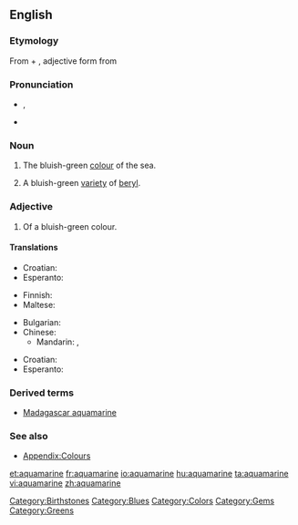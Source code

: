 {{wikipedia}}
==English==

===Etymology===
From {{etyl|la}} {{term|aqua||water|lang=la}} + {{term|marinus||marine|lang=la}}, adjective form from {{term|mare||sea|lang=la}}

===Pronunciation===
* {{a|UK}} {{IPA|/ˌæ.kwə.məˈɹiːn/}}, {{SAMPA|/%{.kw@.m@"ri:n/}}
* {{rhymes|iːn}}

===Noun===
{{en-noun}}

# {{colour}} The bluish-green [[colour]] of the sea.
#: {{color panel|70DB93}}
# A bluish-green [[variety]] of [[beryl]].

===Adjective===
{{en-adj|-}}

# {{color}} Of a bluish-green colour.

====Translations====
{{trans-top|aquamarine colour}}
* Croatian: {{t-|hr|akvamarin|m}}
* Esperanto: {{t|eo|akvamarina}}
{{trans-mid}}
* Finnish: {{t-|fi|akvamariini}}
* Maltese: {{t|mt|akwamarin|xs=Maltese}}
{{trans-bottom}}

{{trans-top|type of beryl}}
* Bulgarian: {{t|bg|аквамарин|sc=Cyrl}}
* Chinese:
** Mandarin: {{t-|cmn|海藍寶石|sc=Hani|xs=Mandarin}}, {{t-|cmn|海蓝宝石|tr=hǎilán bǎoshí|sc=Hani|xs=Mandarin}}
{{trans-mid}}
* Croatian: {{t-|hr|akvamarin|m}}
* Esperanto: {{t|eo|akvamarino}}
{{trans-bottom}}

===Derived terms===
* [[Madagascar aquamarine]]

===See also===
* [[Appendix:Colours]]

[[Category:Birthstones]]
[[Category:Blues]]
[[Category:Colors]]
[[Category:Gems]]
[[Category:Greens]]

[[et:aquamarine]]
[[fr:aquamarine]]
[[io:aquamarine]]
[[hu:aquamarine]]
[[ta:aquamarine]]
[[vi:aquamarine]]
[[zh:aquamarine]]